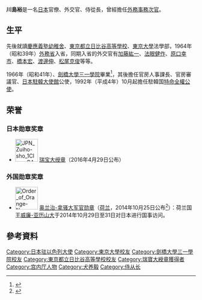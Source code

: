 {{roughtranslation|time=2016-09-30T17:30:47+00:00}}
{{Infobox ambassador
| name  = 川島 裕
| original_name = 
| native_name_lang = 
| image = 
| imagesize = 
|caption=
| order = 14
| ambassador_from = 日本
| country = 以色列
| term_start = 1997年
| term_end = 1999年8月
|1blankname    = {{nowrap|[[外務大臣_(日本)|外務大臣]]}}
|1namedata     = [[池田行彦|池田行彦]]<br>[[小淵惠三|小淵惠三]]<br>[[高村正彦|高村正彦]]
| predecessor = {{link-ja|澀谷治彦|渋谷治彦}}
| successor = {{link-ja|茂田宏|茂田宏}}
|birth_date = {{birth date and age|1942|5|2}}
|birth_place = {{JPN}}
|death_date = 
|death_place = 
|alma_mater = [[東京大学|東京大学]]法学部
|profession = 
|occupation=
|spouse =川島百合 
|parents=
|relatives=[[犬養毅|犬養毅]]（外曾祖父）<br>[[芳澤謙吉|芳澤謙吉]]（外祖父）<br>芳澤操（外祖母）<br>犬養彰（舅外祖父）<br>[[犬養健|犬養健]]（舅外祖父）<br>[[井口貞夫|井口貞夫]]（姨父）<br>{{link-ja|犬養康彦|犬養康彦}}（表舅）<br>{{link-ja|犬養道子|犬養道子}}（表姨）<br>{{link-ja|安藤和津|安藤和津}}（表姨）<br>[[奥田瑛二|奥田瑛二]]（表姨父）<br>[[川島武宜|川島武宜]]（岳父）<br>[[緒方貞子|緒方貞子]]（表姊）<br>{{link-ja|緒方四十郎|緒方四十郎}}（表姊夫）<br>井口武夫（表兄）<br>{{link-ja|佐佐波楊子|佐々波楊子}}（表姊）<br>{{link-ja|芳澤光雄|芳沢光雄}}（表弟）<br>{{link-en|緒方篤|Atsushi Ogata}}（表外甥）
|children=
|party = 
|website=
}}
'''川島裕'''{{BD|1942年|5月2日||}}是一名[[日本|日本]]官僚、外交官、侍從長，曾經擔任[[外務事務次官|外務事務次官]]。

==生平==
先後就讀[[慶應義塾幼稚舍|慶應義塾幼稚舍]]、[[東京都立日比谷高等學校|東京都立日比谷高等學校]]、[[東京大學|東京大學]]法學部，1964年（昭和39年）[[日本外務省|外務省]]入省，同期入省的外交官有[[加藤紘一|加藤紘一]]、[[法眼健作|法眼健作]]、[[原口幸市|原口幸市]]、[[橋本宏|橋本宏]]、[[渡邊伸|渡邊伸]]、[[松尾克俊|松尾克俊]]等等。

1966年（昭和41年）、[[劍橋大學三一學院|劍橋大學三一學院]]畢業<ref>{{Cite web |url=http://www.ksgj.org/AboutUs/Profile_Kawashima.html |title=ケネディスクール同窓会 |access-date=2016-09-30 |archive-date=2016-08-19 |archive-url=https://web.archive.org/web/20160819224400/http://www.ksgj.org/AboutUs/Profile_Kawashima.html |dead-url=no }}</ref>，其後擔任官房人事課長、官房審議官、[[日本駐韓大使館|日本駐韓大使館]]公使，1992年（平成4年）10月起擔任駐韓国[[特命全權公使|特命全權公使]]。<!--1994年（平成6年）、亞洲局長，並且[[柳井俊二|柳井俊二]]退休後在1995年（平成7年）綜合外交政策局長（1995年8月4日-1997年8月1日）に就任、1997年（平成9年）、駐以色列大使、1999年（平成11年）8月、[[日本外務省|外務]][[事務次官|事務次官]]就任。総合外交政策局長→次官コースを切り拓いた。就任後、外務省事務官による[[外務省機密費挪用事件|機密費挪用事件]]や私的不正流用事件、[[田中真紀子|田中真紀子]][[外務大臣_(日本)|外務大臣]]との省内騒動を受けて辞任、2001年（平成13年）8月、[[野上義二|野上義二]]にバトンタッチした。2003年から[[宮內廳|宮內廳]][[式部職|式部官長]]。2007年6月から[[渡渡邊允|渡渡邊允]]の後を受けて、侍従長就任。侍従長としては、今上天皇の在位20年記念式典や心臓手術の対応に当たった。また天皇、皇后の[[東日本大震災|東日本大震災]]における被災地訪問や[[パラオ|パラオ]]訪問に随行した。2015年5月1日、侍従長を退任した<ref>{{ja icon}} {{cite web
  | title = 川島侍従長が勇退　後任に河相式部官長　8年ぶり交代
  | publisher = [[朝日新聞|朝日新聞]]デジタル 
  | url = http://www.asahi.com/articles/ASH4R6DRZH4RUTIL04Q.html
  | date = 2017-04-24 | accessdate = 2017-05-01 }}</ref><ref>{{ja icon}} {{cite web
  | title = 侍従長に河相氏が就任へ、式部官長は秋元氏
  | publisher = [[日本経済新聞|日本経済新聞]] 
  | url = http://www.nikkei.com/article/DGXLASDG24H14_U5A420C1EAF000/
  | date = 2017-04-24 | accessdate = 2017-05-02 }}</ref>。

2016年春獲得[[瑞宝大綬章|瑞宝大綬章]]を受章<ref>[http://www.nikkei.com/article/DGXLASFS27H0J_Y6A420C1PP8000/ 春の叙勲4024人 小島三菱商事前会長ら旭日大綬章] 日本経済新聞 2016年4月29日</ref>。2016年8月に『随行記　天皇皇后両陛下にお供して』（文藝春秋）を上梓した。

元国連難民高等弁務官の[[緒方貞子|緒方貞子]]とは従姉弟同士、曽祖父は首相[[犬養毅|犬養毅]]、祖父は犬養の下で外務大臣も務めた娘婿の[[芳澤謙吉|芳澤謙吉]]。おじに外務事務次官、駐アメリカ大使を務めた[[井口貞夫|井口貞夫]]がいる。妻は、民法・法社会学者で東大名誉教授であった[[川島武宜|川島武宜]]の娘である。-->

==荣誉==
===日本勋章奖章===
* [[File:JPN_Zuiho-sho_1Class_BAR.svg|60px]] [[瑞宝大绶章|瑞宝大绶章]]（2016年4月29日公布）

===外国勋章奖章===
* [[File:Order_of_Orange-Nassau_ribbon_-_Grand_Officer.svg|60px]] [[奥兰治-拿骚勋章|奥兰治-拿骚大军官勋章]]（[[荷兰|荷兰]]，2014年10月25日公布<ref>{{nl}}{{cite web |title=Decoraties Staatsbezoeken Japan en Republiek Korea |url=https://www.koninklijkhuis.nl/actueel/nieuws/2014/10/25/decoraties-staatsbezoeken-japan-en-republiek-korea |publisher=Het Koninklijk Huis |date=2014-10-25 |accessdate=2021-12-30 |archive-date=2022-01-06 |archive-url=https://web.archive.org/web/20220106050614/https://www.koninklijkhuis.nl/actueel/nieuws/2014/10/25/decoraties-staatsbezoeken-japan-en-republiek-korea |dead-url=no }}</ref>）：荷兰国王[[威廉-亚历山大_(荷兰)|威廉-亚历山大]]于2014年10月29日至31日对日本进行国事访问。

==參考資料==
{{reflist}}

{{侍从长}}
{{Authority control}}
{{DEFAULTSORT:Kawashima Yutaka}}
[[Category:日本驻以色列大使|Category:日本驻以色列大使]]
[[Category:東京大學校友|Category:東京大學校友]]
[[Category:劍橋大學三一學院校友|Category:劍橋大學三一學院校友]]
[[Category:東京都立日比谷高等學校校友|Category:東京都立日比谷高等學校校友]]
[[Category:瑞寶大綬章獲得者|Category:瑞寶大綬章獲得者]]
[[Category:宫内厅人物|Category:宫内厅人物]]
[[Category:犬养毅|Category:犬养毅]]
[[Category:侍从长|Category:侍从长]]